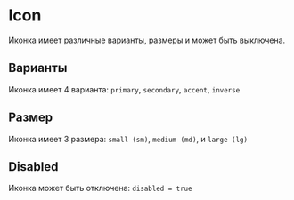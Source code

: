 
<Meta of={IconStories} />

# Icon

Иконка имеет различные варианты, размеры и может быть выключена.

## Варианты

Иконка имеет 4 варианта: `primary`, `secondary`, `accent`, `inverse`

<Canvas of={IconStories.VariantStory} />

## Размер

Иконка имеет 3 размера: `small (sm)`, `medium (md)`, и `large (lg)`

<Canvas of={IconStories.SizeStory} />

## Disabled

Иконка может быть отключена: `disabled = true`

<Canvas of={IconStories.DisabledStory} />
